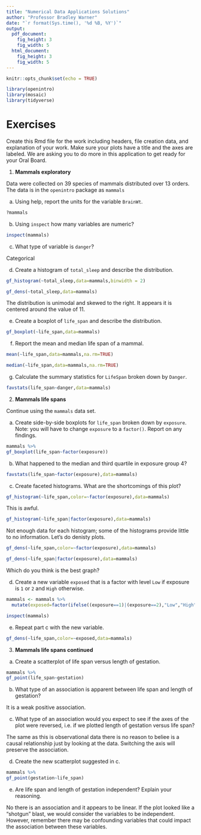 ```yaml
---
title: "Numerical Data Applications Solutions"
author: "Professor Bradley Warner"
date: "`r format(Sys.time(), '%d %B, %Y')`"
output: 
  pdf_document:
    fig_height: 3
    fig_width: 5
  html_document:
    fig_height: 3
    fig_width: 5
---
```

```r
knitr::opts_chunk$set(echo = TRUE)
```

```r
library(openintro)
library(mosaic)
library(tidyverse)
```


# Exercises

Create this Rmd file for the work including headers, file creation data, and explanation of your work. Make sure your plots have a title and the axes are labeled. We are asking you to do more in this application to get ready for your Oral Board.

1. **Mammals exploratory**  

Data were collected on 39 species of mammals distributed over 13 orders.  The data is in the `openintro` package as `mammals`

a. Using help, report the units for the variable `BrainWt`.  
```r
?mammals
```


b. Using `inspect` how many variables are numeric?  

```r
inspect(mammals)
```

c. What type of variable is `danger`?

Categorical

d. Create a histogram of `total_sleep` and describe the distribution.  

```r
gf_histogram(~total_sleep,data=mammals,binwidth = 2)
```

```r
gf_dens(~total_sleep,data=mammals)
```

The distribution is unimodal and skewed to the right. It appears it is centered around the value of 11.

e. Create a boxplot of `life_span` and describe the distribution.  

```r
gf_boxplot(~life_span,data=mammals)
```


f. Report the mean and median life span of a mammal.  

```r
mean(~life_span,data=mammals,na.rm=TRUE)
```

```r
median(~life_span,data=mammals,na.rm=TRUE)
```

g. Calculate the summary statistics for `LifeSpan` broken down by `Danger`.

```r
favstats(life_span~danger,data=mammals)
```



2. **Mammals life spans**  

Continue using the `mammals` data set.

a. Create side-by-side boxplots for `life_span` broken down by `exposure`. Note: you will have to change `exposure` to a `factor()`. Report on any findings.  

```r
mammals %>%
gf_boxplot(life_span~factor(exposure))
```



b. What happened to the median and third quartile in exposure group 4?

```r
favstats(life_span~factor(exposure),data=mammals)
```

c. Create faceted histograms. What are the shortcomings of this plot?

```r
gf_histogram(~life_span,color=~factor(exposure),data=mammals)
```

This is awful.

```r
gf_histogram(~life_span|factor(exposure),data=mammals)
```

Not enough data for each histogram; some of the histograms provide little to no information. Let's do denisty plots.

```r
gf_dens(~life_span,color=~factor(exposure),data=mammals)
```

```r
gf_dens(~life_span|factor(exposure),data=mammals)
```

Which do you think is the best graph?

d. Create a new variable `exposed` that is a factor with level `Low` if exposure is `1` or `2` and `High` otherwise.

```r
mammals <- mammals %>%
  mutate(exposed=factor(ifelse((exposure==1)|(exposure==2),"Low","High")))
```


```r
inspect(mammals)
```


e. Repeat part c with the new variable.

```r
gf_dens(~life_span,color=~exposed,data=mammals)
```

3. **Mammals life spans continued**  

a. Create a scatterplot of life span versus length of gestation.  

```r
mammals %>%
gf_point(life_span~gestation)
```


b. What type of an association is apparent between life span and length of gestation?   

It is a weak positive association.

c. What type of an association would you expect to see if the axes of the plot were reversed, i.e. if we plotted length of gestation versus life span?  

The same as this is observational data there is no reason to beliee is a causal relationship just by looking at the data. Switching the axis will preserve the association.

d. Create the new scatterplot suggested in c.  

```r
mammals %>%
gf_point(gestation~life_span)
```

e. Are life span and length of gestation independent? Explain your reasoning. 

No there is an association and it appears to be linear. If the plot looked like a "shotgun" blast, we would consider the variables to be independent. However, remember there may be confounding variables that could impact the association between these variables.

